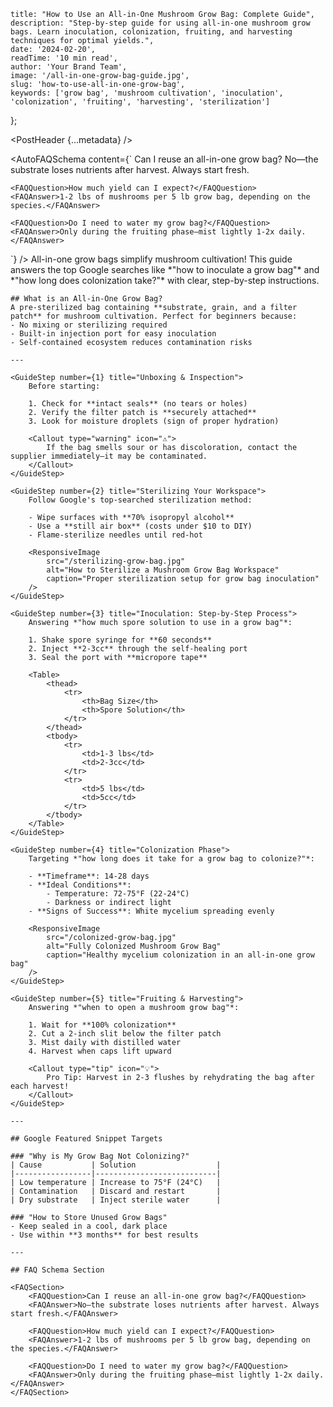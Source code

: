     title: "How to Use an All-in-One Mushroom Grow Bag: Complete Guide",
    description: "Step-by-step guide for using all-in-one mushroom grow bags. Learn inoculation, colonization, fruiting, and harvesting techniques for optimal yields.",
    date: '2024-02-20',
    readTime: '10 min read',
    author: 'Your Brand Team',
    image: '/all-in-one-grow-bag-guide.jpg',
    slug: 'how-to-use-all-in-one-grow-bag',
    keywords: ['grow bag', 'mushroom cultivation', 'inoculation', 'colonization', 'fruiting', 'harvesting', 'sterilization']
};

<PostHeader {...metadata} />

<AutoFAQSchema content={`
<FAQSection>
    <FAQQuestion>Can I reuse an all-in-one grow bag?</FAQQuestion>
    <FAQAnswer>No—the substrate loses nutrients after harvest. Always start fresh.</FAQAnswer>
    
    <FAQQuestion>How much yield can I expect?</FAQQuestion>
    <FAQAnswer>1-2 lbs of mushrooms per 5 lb grow bag, depending on the species.</FAQAnswer>
    
    <FAQQuestion>Do I need to water my grow bag?</FAQQuestion>
    <FAQAnswer>Only during the fruiting phase—mist lightly 1-2x daily.</FAQAnswer>
</FAQSection>
`} />

<GuideContent metadata={metadata} slug="how-to-use-an-all-in-one-grow-bag">
    <Callout type="info" icon="🍄">
        All-in-one grow bags simplify mushroom cultivation! This guide answers the top Google searches like *"how to inoculate a grow bag"* and *"how long does colonization take?"* with clear, step-by-step instructions.
    </Callout>

    ## What is an All-in-One Grow Bag?
    A pre-sterilized bag containing **substrate, grain, and a filter patch** for mushroom cultivation. Perfect for beginners because:
    - No mixing or sterilizing required
    - Built-in injection port for easy inoculation
    - Self-contained ecosystem reduces contamination risks

    ---

    <GuideStep number={1} title="Unboxing & Inspection">
        Before starting:
        
        1. Check for **intact seals** (no tears or holes)
        2. Verify the filter patch is **securely attached**
        3. Look for moisture droplets (sign of proper hydration)
        
        <Callout type="warning" icon="⚠️">
            If the bag smells sour or has discoloration, contact the supplier immediately—it may be contaminated.
        </Callout>
    </GuideStep>

    <GuideStep number={2} title="Sterilizing Your Workspace">
        Follow Google's top-searched sterilization method:
        
        - Wipe surfaces with **70% isopropyl alcohol**
        - Use a **still air box** (costs under $10 to DIY)
        - Flame-sterilize needles until red-hot
        
        <ResponsiveImage 
            src="/sterilizing-grow-bag.jpg" 
            alt="How to Sterilize a Mushroom Grow Bag Workspace" 
            caption="Proper sterilization setup for grow bag inoculation"
        />
    </GuideStep>

    <GuideStep number={3} title="Inoculation: Step-by-Step Process">
        Answering *"how much spore solution to use in a grow bag"*:
        
        1. Shake spore syringe for **60 seconds**
        2. Inject **2-3cc** through the self-healing port
        3. Seal the port with **micropore tape**
        
        <Table>
            <thead>
                <tr>
                    <th>Bag Size</th>
                    <th>Spore Solution</th>
                </tr>
            </thead>
            <tbody>
                <tr>
                    <td>1-3 lbs</td>
                    <td>2-3cc</td>
                </tr>
                <tr>
                    <td>5 lbs</td>
                    <td>5cc</td>
                </tr>
            </tbody>
        </Table>
    </GuideStep>

    <GuideStep number={4} title="Colonization Phase">
        Targeting *"how long does it take for a grow bag to colonize?"*:
        
        - **Timeframe**: 14-28 days
        - **Ideal Conditions**:
            - Temperature: 72-75°F (22-24°C)
            - Darkness or indirect light
        - **Signs of Success**: White mycelium spreading evenly
        
        <ResponsiveImage 
            src="/colonized-grow-bag.jpg" 
            alt="Fully Colonized Mushroom Grow Bag" 
            caption="Healthy mycelium colonization in an all-in-one grow bag"
        />
    </GuideStep>

    <GuideStep number={5} title="Fruiting & Harvesting">
        Answering *"when to open a mushroom grow bag"*:
        
        1. Wait for **100% colonization**
        2. Cut a 2-inch slit below the filter patch
        3. Mist daily with distilled water
        4. Harvest when caps lift upward
        
        <Callout type="tip" icon="💡">
            Pro Tip: Harvest in 2-3 flushes by rehydrating the bag after each harvest!
        </Callout>
    </GuideStep>

    ---

    ## Google Featured Snippet Targets

    ### "Why is My Grow Bag Not Colonizing?"
    | Cause           | Solution                  |
    |-----------------|---------------------------|
    | Low temperature | Increase to 75°F (24°C)   |
    | Contamination   | Discard and restart       |
    | Dry substrate   | Inject sterile water      |

    ### "How to Store Unused Grow Bags"
    - Keep sealed in a cool, dark place
    - Use within **3 months** for best results

    ---

    ## FAQ Schema Section

    <FAQSection>
        <FAQQuestion>Can I reuse an all-in-one grow bag?</FAQQuestion>
        <FAQAnswer>No—the substrate loses nutrients after harvest. Always start fresh.</FAQAnswer>
        
        <FAQQuestion>How much yield can I expect?</FAQQuestion>
        <FAQAnswer>1-2 lbs of mushrooms per 5 lb grow bag, depending on the species.</FAQAnswer>
        
        <FAQQuestion>Do I need to water my grow bag?</FAQQuestion>
        <FAQAnswer>Only during the fruiting phase—mist lightly 1-2x daily.</FAQAnswer>
    </FAQSection>
</GuideContent>
